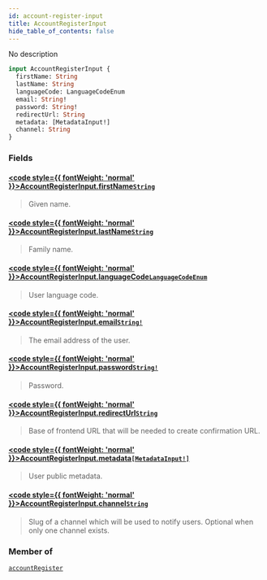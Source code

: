 ```yaml
---
id: account-register-input
title: AccountRegisterInput
hide_table_of_contents: false
---
```








No description

```graphql
input AccountRegisterInput {
  firstName: String
  lastName: String
  languageCode: LanguageCodeEnum
  email: String!
  password: String!
  redirectUrl: String
  metadata: [MetadataInput!]
  channel: String
}
```


### Fields

#### [<code style={{ fontWeight: 'normal' }}>AccountRegisterInput.<b>firstName</b></code>](#)<Bullet />[`String`](../../../developer/api-reference/scalars/string) <Badge class="secondary" text="scalar"/>
> Given name.
> 

#### [<code style={{ fontWeight: 'normal' }}>AccountRegisterInput.<b>lastName</b></code>](#)<Bullet />[`String`](../../../developer/api-reference/scalars/string) <Badge class="secondary" text="scalar"/>
> Family name.
> 

#### [<code style={{ fontWeight: 'normal' }}>AccountRegisterInput.<b>languageCode</b></code>](#)<Bullet />[`LanguageCodeEnum`](../../../developer/api-reference/enums/language-code-enum) <Badge class="secondary" text="enum"/>
> User language code.
> 

#### [<code style={{ fontWeight: 'normal' }}>AccountRegisterInput.<b>email</b></code>](#)<Bullet />[`String!`](../../../developer/api-reference/scalars/string) <Badge class="secondary" text="non-null"/> <Badge class="secondary" text="scalar"/>
> The email address of the user.
> 

#### [<code style={{ fontWeight: 'normal' }}>AccountRegisterInput.<b>password</b></code>](#)<Bullet />[`String!`](../../../developer/api-reference/scalars/string) <Badge class="secondary" text="non-null"/> <Badge class="secondary" text="scalar"/>
> Password.
> 

#### [<code style={{ fontWeight: 'normal' }}>AccountRegisterInput.<b>redirectUrl</b></code>](#)<Bullet />[`String`](../../../developer/api-reference/scalars/string) <Badge class="secondary" text="scalar"/>
> Base of frontend URL that will be needed to create confirmation URL.
> 

#### [<code style={{ fontWeight: 'normal' }}>AccountRegisterInput.<b>metadata</b></code>](#)<Bullet />[`[MetadataInput!]`](../../../developer/api-reference/inputs/metadata-input) <Badge class="secondary" text="list"/> <Badge class="secondary" text="input"/>
> User public metadata.
> 

#### [<code style={{ fontWeight: 'normal' }}>AccountRegisterInput.<b>channel</b></code>](#)<Bullet />[`String`](../../../developer/api-reference/scalars/string) <Badge class="secondary" text="scalar"/>
> Slug of a channel which will be used to notify users. Optional when only one channel exists.
> 



### Member of

[`accountRegister`](../../../developer/api-reference/mutations/account-register)  <Badge class="secondary" text="mutation"/>



